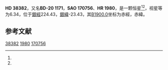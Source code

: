 {{Starbox begin
| name = HD 38382
}}
{{Starbox observe
| epoch = [[J2000.0|J2000.0]]
| constell = {{星座名待查}}<ref name=SIMBAD>{{cite web
 | url=http://simbad.u-strasbg.fr/simbad/sim-id?Ident=HR+1980
 | title =Pulsating variable Star
 | publisher=Centre de Données astronomiques de Strasbourg
 | work=SIMBAD
 | accessdate=2012-07-13}}</ref><ref name=DATA>{{cite web
 | url=http://vizier.u-strasbg.fr/viz-bin/VizieR-5?-out.add=.&-source=5050&-corr=PK=HR&-out.max=9999&HR=1980
 | title=VizieR Detailed Page
 | accessdate=2012-07-13
 | archive-date=2019-02-16
 | archive-url=https://web.archive.org/web/20190216110922/http://vizier.u-strasbg.fr/viz-bin/VizieR-5?-out.add=.&-source=5050&-corr=PK=HR&-out.max=9999&HR=1980
 | dead-url=no
 }}</ref>
| 星官 = 
| ra = {{RA|5|44|28.4}}<ref name=SIMBAD /><ref name=DATA />
| dec = {{DEC|-20|7|35}}<ref name=SIMBAD /><ref name=DATA />
| appmag_v = 6.34<ref name=SIMBAD /><ref name=DATA />
}}
{{Starbox character
| class = G0<ref name=SIMBAD /><ref name=DATA />
| b-v = 0.58<ref name=SIMBAD /><ref name=DATA />
| u-b = <ref name=SIMBAD /><ref name=DATA />
| r-i = <ref name=SIMBAD /><ref name=DATA />
| variable = 
}}
{{Starbox astrometry
| radial_v = 
| prop_mo_ra = 38
| parallax = 
| p_error = 
}}
{{Starbox catalog
| names =BD-20 1171，[[SAO星表|SAO]] 170756，[[HD星表|HD]] 38382，[[HR星表|HR]] 1980}}
{{Starbox reference |Simbad=HR+1980}}
{{Starbox end}}

'''HD 38382'''，又名'''BD-20 1171'''，'''SAO 170756'''、'''HR 1980'''，是一颗恒星<ref name=SIMBAD /><ref name=DATA />，视星等为6.34，位于[[銀道座標系|銀經]]224.43，[[銀道座標系|銀緯]]-23.43，其[[B1900.0|B1900.0]]坐标为赤經{{RA|5|40|10}}，赤緯{{DEC|-20|-23.43|14}}。

== 参考文献 ==
{{reflist}}

{{star-stub}}

[[Category:HD和HDE天體|38382]]
[[Category:HR天體|1980]]
[[Category:SAO天體|170756]]
